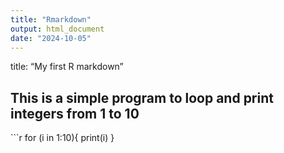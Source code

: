 ```yaml
---
title: "Rmarkdown"
output: html_document
date: "2024-10-05"
---
```

title: "My first R markdown"

This is a simple program to loop and print integers from 1 to 10
---
```r
for (i in 1:10){
  print(i)
}
